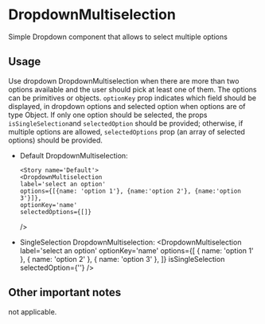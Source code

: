 
<Meta
  title='Design System|DropdownMultiselection'
  component={DropdownMultiselection}
/>

# DropdownMultiselection

Simple Dropdown component that allows to select multiple options

## Usage

Use dropdown DropdownMultiselection when there are more than two options available and the user should pick at least one of them.
The options can be primitives or objects. `optionKey` prop indicates which field should be displayed, in dropdown options and selected
option when options are of type Object. If only one option should be selected, the props `isSingleSelection`and `selectedOption`
should be provided; otherwise, if multiple options are allowed, `selectedOptions` prop (an array of selected options) should be provided.

- Default DropdownMultiselection:

      <Story name='Default'>
      <DropdownMultiselection
      label='select an option'
      options={[{name: 'option 1'}, {name:'option 2'}, {name:'option 3'}]},
      optionKey='name'
      selectedOptions={[]}

  />

  </Story>

- SingleSelection DropdownMultiselection:
  <Story name='SingleSelection'>
    <DropdownMultiselection
      label='select an option'
      optionKey='name'
      options={[
        { name: 'option 1' },
        { name: 'option 2' },
        { name: 'option 3' },
      ]}
      isSingleSelection
      selectedOption={''}
    />
  </Story>

## Other important notes

not applicable.
